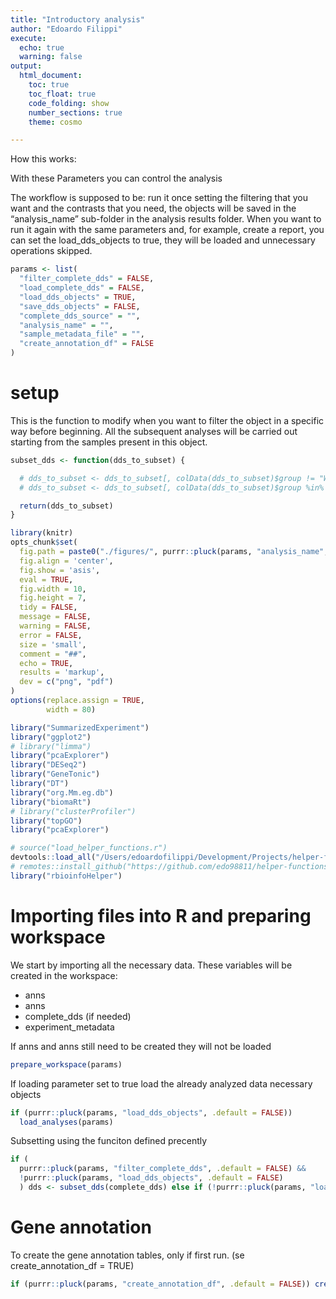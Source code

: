 ```yaml
---
title: "Introductory analysis"
author: "Edoardo Filippi"
execute:
  echo: true
  warning: false
output:
  html_document:
    toc: true
    toc_float: true
    code_folding: show
    number_sections: true
    theme: cosmo

---
```

How this works: 

With these Parameters you can control the analysis

The workflow is supposed to be: run it once setting the filtering that you want and the contrasts that you need, the objects will be saved in the "analysis_name" sub-folder in the analysis results folder. When you want to run it again with the same parameters and, for example, create a report, you can set the load_dds_objects to true, they will be loaded and unnecessary operations skipped.

```r
params <- list(
  "filter_complete_dds" = FALSE,
  "load_complete_dds" = FALSE,
  "load_dds_objects" = TRUE,
  "save_dds_objects" = FALSE,
  "complete_dds_source" = "",
  "analysis_name" = "",
  "sample_metadata_file" = "",
  "create_annotation_df" = FALSE
)
```

# setup

This is the function to modify when you want to filter the object in a specific way before beginning. 
All the subsequent analyses will be carried out starting from the samples present in this object.

```r
subset_dds <- function(dds_to_subset) {

  # dds_to_subset <- dds_to_subset[, colData(dds_to_subset)$group != "WT"]
  # dds_to_subset <- dds_to_subset[, colData(dds_to_subset)$group %in% c("WT", "KO")]

  return(dds_to_subset)
}
```


```r
library(knitr)
opts_chunk$set(
  fig.path = paste0("./figures/", purrr::pluck(params, "analysis_name", .default = FALSE)),
  fig.align = 'center',
  fig.show = 'asis',
  eval = TRUE,
  fig.width = 10,
  fig.height = 7,
  tidy = FALSE,
  message = FALSE,
  warning = FALSE,
  error = FALSE,
  size = 'small',
  comment = "##",
  echo = TRUE,
  results = 'markup',
  dev = c("png", "pdf")
)
options(replace.assign = TRUE,
        width = 80)
```

```r
library("SummarizedExperiment")
library("ggplot2")
# library("limma")
library("pcaExplorer")
library("DESeq2")
library("GeneTonic")
library("DT")
library("org.Mm.eg.db")
library("biomaRt")
# library("clusterProfiler")
library("topGO")
library("pcaExplorer")
```

```r
# source("load_helper_functions.r")
devtools::load_all("/Users/edoardofilippi/Development/Projects/helper-functions-rbioinfo/")
# remotes::install_github("https://github.com/edo98811/helper-functions-rbioinfo.git@devel")
library("rbioinfoHelper")
```

# Importing files into R and preparing workspace

We start by importing all the necessary data.
These variables will be created in the workspace:

* anns
* anns
* complete_dds (if needed)
* experiment_metadata

If anns and anns still need to be created they will not be loaded

```r
prepare_workspace(params)
```

If loading parameter set to true load the already analyzed data necessary objects

```r
if (purrr::pluck(params, "load_dds_objects", .default = FALSE)) 
  load_analyses(params)
```

Subsetting using the funciton defined precently 

```r
if (
  purrr::pluck(params, "filter_complete_dds", .default = FALSE) && 
  !purrr::pluck(params, "load_dds_objects", .default = FALSE)
  ) dds <- subset_dds(complete_dds) else if (!purrr::pluck(params, "load_dds_objects", .default = FALSE)) dds <- complete_dds # (if needed)
```

# Gene annotation

To create the gene annotation tables, only if first run. (se create_annotation_df = TRUE)
```r
if (purrr::pluck(params, "create_annotation_df", .default = FALSE)) create_annotations(dds)
```
